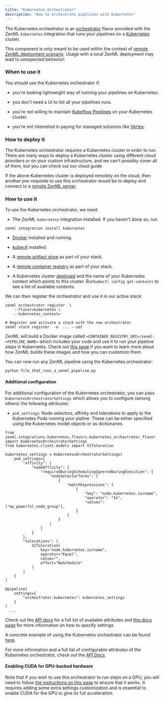```yaml
---
title: "Kubernetes Orchestrator"
description: "How to orchestrate pipelines with Kubernetes"
---
```


The Kubernetes orchestrator is an [orchestrator](/component-gallery/orchestrators) flavor provided with the ZenML `kubernetes` integration that runs your pipelines on a [Kubernetes](https://kubernetes.io/) cluster.

This component is only meant to be used within the context of [remote ZenML deployment scenario](/getting-started/deploying-zenml). Usage with a local ZenML deployment may lead to unexpected behavior!

### When to use it

You should use the Kubernetes orchestrator if:

* you're looking lightweight way of running your pipelines on Kubernetes.

* you don't need a UI to list all your pipelines runs.

* you're not willing to maintain [Kubeflow Pipelines](/component-gallery/orchestrators/kubeflow) on your Kubernetes cluster.

* you're not interested in paying for managed solutions like [Vertex](/component-gallery/orchestrators/gcloud-vertexai).

### How to deploy it

The Kubernetes orchestrator requires a Kubernetes cluster in order to run. There are many ways to deploy a Kubernetes cluster using different cloud providers or on your custom infrastructure, and we can't possibly cover all of them, but you can check out our cloud guide

If the above Kubernetes cluster is deployed remotely on the cloud, then another pre-requisite to use this orchestrator would be to deploy and connect to a [remote ZenML server](/getting-started/deploying-zenml).

### How to use it

To use the Kubernetes orchestrator, we need:

* The ZenML `kubernetes` integration installed. If you haven't done so, run  
```  
zenml integration install kubernetes  
```

* [Docker](https://www.docker.com) installed and running.

* [kubectl](https://kubernetes.io/docs/tasks/tools/#kubectl) installed.

* A [remote artifact store](/component-gallery/artifact-stores) as part of your stack.

* A [remote container registry](/component-gallery/container-registries) as part of your stack.

* A Kubernetes cluster [deployed](/component-gallery/orchestrators/kubernetes#how-to-deploy-it) and the name of your Kubernetes context which points to this cluster. Run`kubectl config get-contexts` to see a list of available contexts.

We can then register the orchestrator and use it in our active stack:

```
zenml orchestrator register  \
    --flavor=kubernetes \
    --kubernetes_context=

# Register and activate a stack with the new orchestrator
zenml stack register  -o  ... --set
```

ZenML will build a Docker image called `<CONTAINER_REGISTRY_URI>/zenml:<PIPELINE_NAME>` which includes your code and use it to run your pipeline steps in Kubernetes. Check out [this page](/advanced-guide/pipelines/containerization) if you want to learn more about how ZenML builds these images and how you can customize them.

You can now run any ZenML pipeline using the Kubernetes orchestrator:

```
python file_that_runs_a_zenml_pipeline.py
```

#### Additional configuration

For additional configuration of the Kubernetes orchestrator, you can pass `KubernetesOrchestratorSettings` which allows you to configure (among others) the following attributes:

* `pod_settings`: Node selectors, affinity and tolerations to apply to the Kubernetes Pods running your pipline. These can be either specified using the Kubernetes model objects or as dictionaries.

```
from zenml.integrations.kubernetes.flavors.kubernetes_orchestrator_flavor import KubernetesOrchestratorSettings
from kubernetes.client.models import V1Toleration

kubernetes_settings = KubernetesOrchestratorSettings(
    pod_settings={
        "affinity": {
            "nodeAffinity": {
                "requiredDuringSchedulingIgnoredDuringExecution": {
                    "nodeSelectorTerms": [
                        {
                            "matchExpressions": [
                                {
                                    "key": "node.kubernetes.io/name",
                                    "operator": "In",
                                    "values": ["my_powerful_node_group"],
                                }
                            ]
                        }
                    ]
                }
            }
        },
        "tolerations": [
            V1Toleration(
                key="node.kubernetes.io/name",
                operator="Equal",
                value="",
                effect="NoSchedule"
            )
        ]
    }
)

@pipeline(
    settings={
        "orchestrator.kubernetes": kubernetes_settings
    }
)
  ...
```

Check out the [API docs](https://apidocs.zenml.io/latest/integration%5Fcode%5Fdocs/integrations-kubernetes/#zenml.integrations.kubernetes.flavors.kubernetes%5Forchestrator%5Fflavor.KubernetesOrchestratorSettings) for a full list of available attributes and [this docs page](/advanced-guide/pipelines/settings) for more information on how to specify settings.

A concrete example of using the Kubernetes orchestrator can be found [here](https://github.com/zenml-io/zenml/tree/main/examples/kubernetes%5Forchestration).

For more information and a full list of configurable attributes of the Kubernetes orchestrator, check out the [API Docs](https://apidocs.zenml.io/latest/integration%5Fcode%5Fdocs/integrations-kubernetes/#zenml.integrations.kubernetes.orchestrators.kubernetes%5Forchestrator.KubernetesOrchestrator).

#### Enabling CUDA for GPU-backed hardware

Note that if you wish to use this orchestrator to run steps on a GPU, you will need to follow [the instructions on this page](/advanced-guide/pipelines/gpu-hardware) to ensure that it works. It requires adding some extra settings customization and is essential to enable CUDA for the GPU to give its full acceleration.